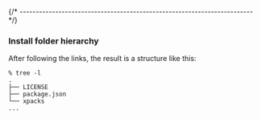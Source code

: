 
{/* ------------------------------------------------------------------------ */}

### Install folder hierarchy

After following the links, the result is a structure like this:

```console
% tree -l
.
├── LICENSE
├── package.json
└── xpacks
...
```
